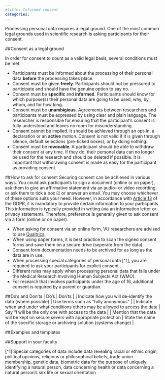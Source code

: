 ```yaml
---
#title: Informed consent
categories:
---
```


Processing personal data requires a legal ground. One of the most common legal grounds used in scientific research is asking participants for their consent. 


##Consent as a legal ground

In order for consent to count as a valid legal basis, several conditions must be met. 

* Participants must be informed about the processing of their personal data **before** the processing takes place. 
* Consent must be given **freely**. Participants should not be pressured to participate and should have the genuine option to say no.
* Consent must be **specific** and **informed**. Participants should know for which purpose(s) their personal data are going to be used, why, by whom, and for how long.
* Consent must be **unambigious**. Agreements between researchers and participants must be expressed by using clear and plain language. The researcher is responsible for ensuring that the participant's consent is fully understood and leaves no room for misunderstanding.
* Consent cannot be implied. It should be achieved through an opt-in, a declaration or an **active** motion. Consent is not valid if it is given through silence, default selections (pre-ticked boxes), or by doing nothing.
* Consent must be **revocable**. A participant should be able to withdraw their consent at any time. If they do, their personal data can no longer be used for the research and should be deleted if possible. It is important that withdrawing consent is made as easy for the participant as providing consent. 


##How to ask for consent
Securing consent can be achieved in various ways. You could ask participants to sign a document (online or on paper), ask them to give an affirmative statement via an audio- or video recording, or ask them to tick a box ☑ or answer an email. You may choose whichever of these options suits your need. However, in accordance with [Article 13](https://gdpr-info.eu/art-13-gdpr/) of the GDPR, it is mandatory to provide certain information to your particpants. This information is typically provided in writing (via an information letter or privacy statement). Therefore, preference is generally given to ask consent via a form (online or on paper).

* When asking for consent via an online form, VU researchers are advised to use [Qualtrics](https://rdm.vu.nl/topics/qualtrics.html).
* When using paper forms, it is best practice to scan the signed consent forms and save them on a secure drive (seperate from the data).
* Consent form documentation needs to be archived for as long as the data are in use.
* When processing special categories of personal data [^1], you are required to ask your participants for explicit consent . 
* Different rules may apply when processing personal data that falls under the Medical Research Involving Human Subjects Act (WMO).
* For research that involves participants under the age of 16, additional consent is required by a parent or guardian.


##Do's and Don'ts
| Do's | Don'ts |
| Indicate how you will de-identify the data (where possible) | Use terms such as "fully anonymous" |
| Indicate when and under what conditions others may be allowed to access the data | Say "I will be the only one with access to the data |
| Mention that the data will be kept on secure severs with appropriate protection | State the name of the specific storage or archiving solution (systems change) |


##Examples and templates

##Support in your faculty

[^1] Special categories of data include data revealing racial or ethnic origin, political opinions, religious or philosophical beliefs, trade union membership, genetic data, biometric data for the purpose of uniquely identifying a natural person, data concerning health or data concerning a natural person’s sex life or sexual orientation 
